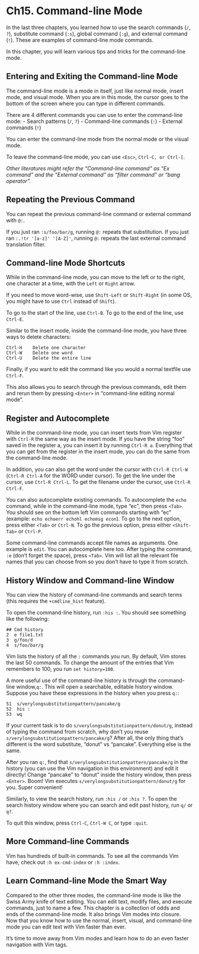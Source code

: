# Ch15. Command-line Mode

In the last three chapters, you learned how to use the search commands (`/`, `?`), substitute command (`:s`), global command (`:g`), and external command (`!`). These are examples of command-line mode commands.

In this chapter, you will learn various tips and tricks for the command-line mode.

## Entering and Exiting the Command-line Mode

The command-line mode is a mode in itself, just like normal mode, insert mode, and visual mode. When you are in this mode, the cursor goes to the bottom of the screen where you can type in different commands.

There are 4 different commands you can use to enter the command-line mode:
- Search patterns (`/`, `?`)
- Command-line commands (`:`)
- External commands (`!`)

You can enter the command-line mode from the normal mode or the visual mode.

To leave the command-line mode, you can use `<Esc>`, `Ctrl-C, or Ctrl-[`.

*Other literatures might refer the "Command-line command" as "Ex command" and the "External command" as "filter command" or "bang operator".*

## Repeating the Previous Command

You can repeat the previous command-line command or external command with `@:`.

If you just ran `:s/foo/bar/g`, running `@:` repeats that substitution. If you just ran `:.!tr '[a-z]' '[A-Z]'`, running `@:` repeats the last external command translation filter.

## Command-line Mode Shortcuts

While in the command-line mode, you can move to the left or to the right, one character at a time, with the `Left` or `Right` arrow.

If you need to move word-wise, use `Shift-Left` or `Shift-Right` (in some OS, you might have to use `Ctrl` instead of `Shift`).

To go to the start of the line, use `Ctrl-B`. To go to the end of the line, use `Ctrl-E`.

Similar to the insert mode, inside the command-line mode, you have three ways to delete characters:

```
Ctrl-H    Delete one character
Ctrl-W    Delete one word
Ctrl-U    Delete the entire line
```
Finally, if you want to edit the command like you would a normal textfile use `Ctrl-F`.

This also allows you to search through the previous commands, edit them and rerun them by pressing `<Enter>` in "command-line editing normal mode".

## Register and Autocomplete

While in the command-line mode, you can insert texts from Vim register with `Ctrl-R` the same way as the insert mode. If you have the string "foo" saved in the register a, you can insert it by running `Ctrl-R a`. Everything that you can get from the register in the insert mode, you can do the same from the command-line mode.

In addition, you can also get the word under the cursor with `Ctrl-R Ctrl-W` (`Ctrl-R Ctrl-A` for the WORD under cursor). To get the line under the cursor, use `Ctrl-R Ctrl-L`. To get the filename under the cursor, use `Ctrl-R Ctrl-F`.

You can also autocomplete existing commands. To autocomplete the `echo` command, while in the command-line mode, type "ec", then press `<Tab>`. You should see on the bottom left Vim commands starting with "ec" (example: `echo echoerr echohl echomsg econ`). To go to the next option, press either `<Tab>` or `Ctrl-N`. To go the previous option, press either `<Shift-Tab>` or `Ctrl-P`.

Some command-line commands accept file names as arguments. One example is `edit`. You can autocomplete here too. After typing the command, `:e ` (don't forget the space), press `<Tab>`. Vim will list all the relevant file names that you can choose from so you don't have to type it from scratch.

## History Window and Command-line Window

You can view the history of command-line commands and search terms (this requires the `+cmdline_hist` feature).

To open the command-line history, run `:his :`. You should see something like the following:

```
## Cmd history
2  e file1.txt
3  g/foo/d
4  s/foo/bar/g
```

Vim lists the history of all the `:` commands you run. By default, Vim stores the last 50 commands. To change the amount of the entries that Vim remembers to 100, you run `set history=100`.

A more useful use of the command-line history is through the command-line window,`q:`. This will open a searchable, editable history window. Suppose you have these expressions in the history when you press `q:`:

```
51  s/verylongsubstitutionpattern/pancake/g
52  his :
53  wq
```

If your current task is to do `s/verylongsubstitutionpattern/donut/g`, instead of typing the command from scratch, why don't you reuse `s/verylongsubstitutionpattern/pancake/g`? After all, the only thing that's different is the word substitute, "donut" vs "pancake". Everything else is the same.

After you ran `q:`, find that `s/verylongsubstitutionpattern/pancake/g` in the history (you can use the Vim navigation in this environment) and edit it directly! Change "pancake" to "donut" inside the history window, then press `<Enter>`. Boom! Vim executes `s/verylongsubstitutionpattern/donut/g` for you. Super convenient!

Similarly, to view the search history, run `:his /` or `:his ?`. To open the search history window where you can search and edit past history, run `q/` or `q?`.

To quit this window, press `Ctrl-C`, `Ctrl-W C`, or type `:quit`.

## More Command-line Commands

Vim has hundreds of built-in commands. To see all the commands Vim have, check out `:h ex-cmd-index` or `:h :index`.

## Learn Command-line Mode the Smart Way

Compared to the other three modes, the command-line mode is like the Swiss Army knife of text editing. You can edit text, modify files, and execute commands, just to name a few. This chapter is a collection of odds and ends of the command-line mode. It also brings Vim modes into closure. Now that you know how to use the normal, insert, visual, and command-line mode you can edit text with Vim faster than ever.

It's time to move away from Vim modes and learn how to do an even faster navigation with Vim tags.
